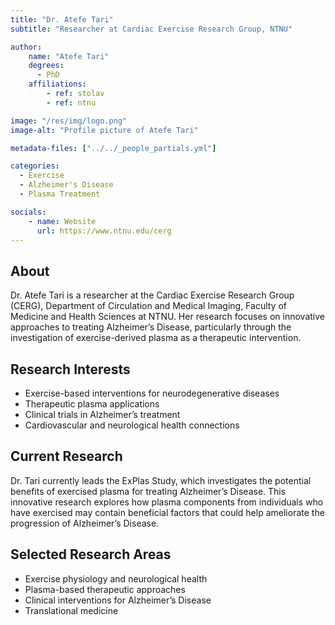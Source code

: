 ```yaml
---
title: "Dr. Atefe Tari"
subtitle: "Researcher at Cardiac Exercise Research Group, NTNU"

author:
    name: "Atefe Tari"
    degrees:
      - PhD
    affiliations:
        - ref: stolav
        - ref: ntnu

image: "/res/img/logo.png"
image-alt: "Profile picture of Atefe Tari"

metadata-files: ["../../_people_partials.yml"]

categories:
  - Exercise
  - Alzheimer's Disease
  - Plasma Treatment

socials:
    - name: Website
      url: https://www.ntnu.edu/cerg
---
```


## About

Dr. Atefe Tari is a researcher at the Cardiac Exercise Research Group (CERG), Department of Circulation and Medical Imaging, Faculty of Medicine and Health Sciences at NTNU. Her research focuses on innovative approaches to treating Alzheimer's Disease, particularly through the investigation of exercise-derived plasma as a therapeutic intervention.

## Research Interests

- Exercise-based interventions for neurodegenerative diseases
- Therapeutic plasma applications
- Clinical trials in Alzheimer's treatment
- Cardiovascular and neurological health connections

## Current Research

Dr. Tari currently leads the ExPlas Study, which investigates the potential benefits of exercised plasma for treating Alzheimer's Disease. This innovative research explores how plasma components from individuals who have exercised may contain beneficial factors that could help ameliorate the progression of Alzheimer's Disease.

## Selected Research Areas

- Exercise physiology and neurological health
- Plasma-based therapeutic approaches
- Clinical interventions for Alzheimer's Disease
- Translational medicine